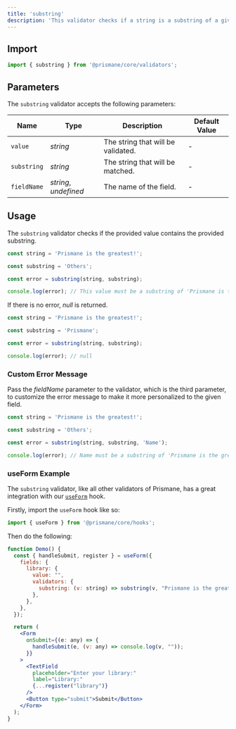 ---
title: 'substring'
description: 'This validator checks if a string is a substring of a given string.'
---

## Import

```js
import { substring } from '@prismane/core/validators';
```

## Parameters

The `substring` validator accepts the following parameters:

| Name        | Type                  | Description                        | Default Value |
| ----------- | --------------------- | ---------------------------------- | ------------- |
| `value`     | _string_              | The string that will be validated. | -             |
| `substring` | _string_              | The string that will be matched.   | -             |
| `fieldName` | _string_, _undefined_ | The name of the field.             | -             |

## Usage

The `substring` validator checks if the provided value contains the provided substring.

```ts
const string = 'Prismane is the greatest!';

const substring = 'Others';

const error = substring(string, substring);

console.log(error); // This value must be a substring of 'Prismane is the greatest!'!
```

If there is no error, _null_ is returned.

```ts
const string = 'Prismane is the greatest!';

const substring = 'Prismane';

const error = substring(string, substring);

console.log(error); // null
```

### Custom Error Message

Pass the _fieldName_ parameter to the validator, which is the third parameter, to customize the error message to make it more personalized to the given field.

```ts
const string = 'Prismane is the greatest!';

const substring = 'Others';

const error = substring(string, substring, 'Name');

console.log(error); // Name must be a substring of 'Prismane is the greatest!'!
```

### useForm Example

The `substring` validator, like all other validators of Prismane, has a great integration with our [`useForm`](/docs/hooks/use-form) hook.

Firstly, import the `useForm` hook like so:

```js
import { useForm } from '@prismane/core/hooks';
```

Then do the following:

```jsx preview
function Demo() {
  const { handleSubmit, register } = useForm({
    fields: {
      library: {
        value: "",
        validators: {
          substring: (v: string) => substring(v, "Prismane is the greatest!"),
        },
      },
    },
  });

  return (
    <Form
      onSubmit={(e: any) => {
        handleSubmit(e, (v: any) => console.log(v, ""));
      }}
    >
      <TextField
        placeholder="Enter your library:"
        label="Library:"
        {...register("library")}
      />
      <Button type="submit">Submit</Button>
    </Form>
  );
}
```

